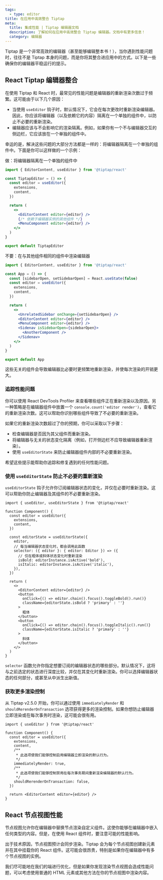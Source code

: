 ```yaml
---
tags:
  - type: editor
title: 在应用中高效整合 Tiptap
meta:
  title: 集成性能 | Tiptap 编辑器文档
  description: 了解如何在应用中高效整合 Tiptap 编辑器。文档中有更多信息！
  category: 编辑器
---
```



<CodeDemo path="/Examples/Book" />

Tiptap 是一个非常高效的编辑器（甚至能够编辑整本书！），当你遇到性能问题时，往往不是 Tiptap 本身的问题，而是你将其整合进应用中的方式。以下是一些确保你的编辑器平稳运行的提示。

## React Tiptap 编辑器整合

<CodeDemo path="/Examples/Performance?hideSource=true" />

在使用 Tiptap 和 React 时，最常见的性能问题是编辑器的重新渲染次数过于频繁。这可能由于以下几个原因：

- 当使用 `useEditor` 钩子时，默认情况下，它会在每次更改时重新渲染编辑器。因此，你应该将编辑器（以及依赖它的内容）隔离在一个单独的组件中，以防止不必要的重新渲染。
- 编辑器应该与不会影响它的渲染隔离。例如，如果你有一个不与编辑器交互的侧边栏，它应该放在一个单独的组件中。

幸运的是，解决这些问题的大部分方法都是一样的：将编辑器隔离在一个单独的组件中。下面是你可以这样做的一个示例：

做：将编辑器隔离在一个单独的组件中

```jsx
import { EditorContent, useEditor } from '@tiptap/react'

const TiptapEditor = () => {
  const editor = useEditor({
    extensions,
    content,
  })

  return (
    <>
      <EditorContent editor={editor} />
      {/* 依赖于编辑器实例的其他组件 */}
      <MenuComponent editor={editor} />
    </>
  )
}

export default TiptapEditor
```

不要：在与其他组件相同的组件中渲染编辑器

```jsx
import { EditorContent, useEditor } from '@tiptap/react'

const App = () => {
  const [sidebarOpen, setSidebarOpen] = React.useState(false)
  const editor = useEditor({
    extensions,
    content,
  })

  return (
    <>
      <UnrelatedSidebar onChange={setSidebarOpen} />
      <EditorContent editor={editor} />
      <MenuComponent editor={editor} />
      <Sidenav isSidebarOpen={sidebarOpen}>
        <AnotherComponent />
      </Sidenav>
    </>
  )
}

export default App
```

这些无关的组件会导致编辑器比必要时更频繁地重新渲染，并使每次渲染的开销更大。

### 追踪性能问题

你可以使用 React DevTools Profiler 来查看哪些组件正在重新渲染以及原因。另一种策略是在编辑器组件中放置一个 `console.count('editor render')`，查看它的重新渲染次数。这可以帮助你识别哪些组件导致了不必要的重新渲染。

如果它的重新渲染次数超过了你的预期，你可以采取以下步骤：

- 检查编辑器是否因为其父组件而重新渲染。
- 将编辑器与无关的状态变化隔离（例如，打开侧边栏不应导致编辑器重新渲染）。
- 使用 `useEditorState` 来防止编辑器组件内部的不必要重新渲染。

希望这些提示能帮助你追踪和修复遇到的任何性能问题。

### 使用 `useEditorState` 防止不必要的重新渲染

`useEditorState` 钩子允许你订阅编辑器状态的变化，并仅在必要时重新渲染。这可以帮助你防止编辑器及其组件的不必要重新渲染。

```tsx
import { useEditor, useEditorState } from '@tiptap/react'

function Component() {
  const editor = useEditor({
    extensions,
    content,
  })

  const editorState = useEditorState({
    editor,
    // 每当编辑器状态变化时，都会调用此函数
    selector: ({ editor }: { editor: Editor }) => ({
      // 仅在粗体或斜体状态变化时重新渲染
      isBold: editorInstance.isActive('bold'),
      isItalic: editorInstance.isActive('italic'),
    }),
  })

  return (
    <>
      <EditorContent editor={editor} />
      <button
        onClick={() => editor.chain().focus().toggleBold().run()}
        className={editorState.isBold ? 'primary' : ''}
      >
        粗体
      </button>
      <button
        onClick={() => editor.chain().focus().toggleItalic().run()}
        className={editorState.isItalic ? 'primary' : ''}
      >
        斜体
      </button>
    </>
  )
}
```

`selector` 函数允许你指定想要订阅的编辑器状态的哪些部分。默认情况下，这将与之前选定的状态进行深度比较，并仅在其变化时重新渲染。你可以选择编辑器状态的任何部分，或甚至从中派生出新值。

### 获取更多渲染控制

从 Tiptap v2.5.0 开始，你可以通过使用 `immediatelyRender` 和 `shouldRerenderOnTransaction` 选项获得更多的渲染控制。如果你想防止编辑器立即渲染或在每次事务时渲染，这可能会很有用。

```tsx
import { useEditor } from '@tiptap/react'

function Component() {
  const editor = useEditor({
    extensions,
    content,
    /**
     * 此选项使我们能够控制启用编辑器立即渲染的默认行为。
     */
    immediatelyRender: true,
    /**
     * 此选项使我们能够控制禁用在每次事务期间重新渲染编辑器的默认行为。
     */
    shouldRerenderOnTransaction: false,
  })

  return <EditorContent editor={editor} />
}
```

## React 节点视图性能

节点视图允许你在编辑器中替换节点渲染自定义组件。这使你能够在编辑器中嵌入任何类型的内容。但是，在使用 React 组件时，要注意可能的性能影响。

出于技术原因，节点视图预计会同步渲染。Tiptap 会为每个节点视图创建新元素并在其中挂载你的 React 组件。这可能会很昂贵，特别是如果你在编辑器中有多个节点视图的实例。

我们尽可能地在我们的端进行优化，但是如果你发现渲染节点视图会造成性能问题，可以考虑使用普通的 HTML 元素或其他方法在你的节点视图中渲染内容。